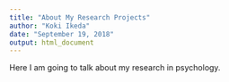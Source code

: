 ```yaml
---
title: "About My Research Projects"
author: "Koki Ikeda"
date: "September 19, 2018"
output: html_document
---
```


Here I am going to talk about my research in psychology.
